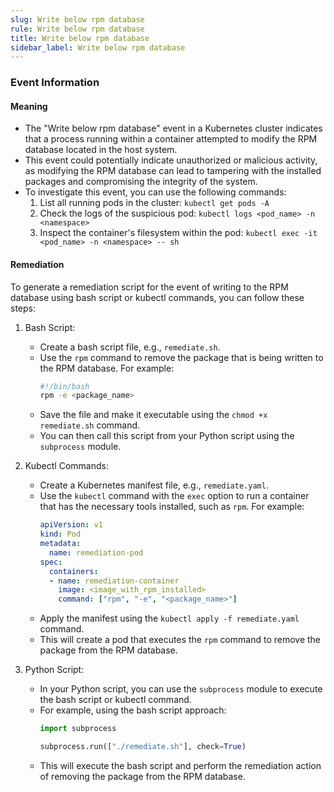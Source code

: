 ```yaml
--- 
slug: Write below rpm database
rule: Write below rpm database
title: Write below rpm database
sidebar_label: Write below rpm database
---
```

                   

### Event Information

#### Meaning

- The "Write below rpm database" event in a Kubernetes cluster indicates that a process running within a container attempted to modify the RPM database located in the host system.
- This event could potentially indicate unauthorized or malicious activity, as modifying the RPM database can lead to tampering with the installed packages and compromising the integrity of the system.
- To investigate this event, you can use the following commands:
  1. List all running pods in the cluster: `kubectl get pods -A`
  2. Check the logs of the suspicious pod: `kubectl logs <pod_name> -n <namespace>`
  3. Inspect the container's filesystem within the pod: `kubectl exec -it <pod_name> -n <namespace> -- sh`

#### Remediation

To generate a remediation script for the event of writing to the RPM database using bash script or kubectl commands, you can follow these steps:

1. Bash Script:
   - Create a bash script file, e.g., `remediate.sh`.
   - Use the `rpm` command to remove the package that is being written to the RPM database. For example:
     ```bash
     #!/bin/bash
     rpm -e <package_name>
     ```
   - Save the file and make it executable using the `chmod +x remediate.sh` command.
   - You can then call this script from your Python script using the `subprocess` module.

2. Kubectl Commands:
   - Create a Kubernetes manifest file, e.g., `remediate.yaml`.
   - Use the `kubectl` command with the `exec` option to run a container that has the necessary tools installed, such as `rpm`. For example:
     ```yaml
     apiVersion: v1
     kind: Pod
     metadata:
       name: remediation-pod
     spec:
       containers:
       - name: remediation-container
         image: <image_with_rpm_installed>
         command: ["rpm", "-e", "<package_name>"]
     ```
   - Apply the manifest using the `kubectl apply -f remediate.yaml` command.
   - This will create a pod that executes the `rpm` command to remove the package from the RPM database.

3. Python Script:
   - In your Python script, you can use the `subprocess` module to execute the bash script or kubectl command.
   - For example, using the bash script approach:
     ```python
     import subprocess
     
     subprocess.run(["./remediate.sh"], check=True)
     ```
   - This will execute the bash script and perform the remediation action of removing the package from the RPM database.

 